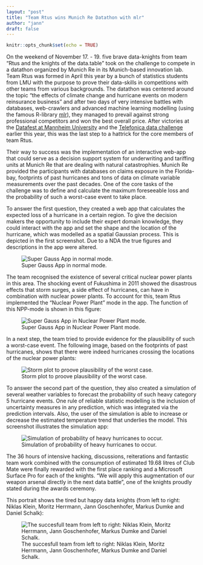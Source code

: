 ```yaml
---
layout: "post"
title: "Team Rtus wins Munich Re Datathon with mlr"
author: "jann"
draft: false
---
```



```r
knitr::opts_chunk$set(echo = TRUE)
```

On the weekend of November 17. - 19. five brave data-knights from team “Rtus and the knights of the data.table” took on the challenge to compete in a datathon organized by Munich Re in its Munich-based innovation lab. Team Rtus was formed in April this year by a bunch of statistics students from LMU with the purpose to prove their data-skills in competitions with other teams from various backgrounds. The datathon was centered around the topic “the effects of climate change and hurricane events on modern reinsurance business” and after two days of very intensive battles with databases, web-crawlers and advanced machine learning modelling (using the famous R-library [mlr](https://mlr-org.github.io/mlr/release/html/)), they managed to prevail against strong professional competitors and won the best overall price. After victories at the [Datafest at Mannheim University](https://hiwissml.github.io/datafest2017.github.io/) and the [Telefonica data challenge](https://www.tefdatachallenge.com/) earlier this year, this was the last step to a hattrick for the core members of team Rtus. 

<!--more-->

Their way to success was the implementation of an interactive web-app that could serve as a decision support system for underwriting and tariffing units at Munich Re that are dealing with natural catastrophies. Munich Re provided the participants with databases on claims exposure in the Florida-bay, footprints of past hurricanes and tons of data on climate variable measurements over the past decades. One of the core tasks of the challenge was to define and calculate the maximum foreseeable loss and the probability of such a worst-case event to take place. 

To answer the first question, they created a web app that calculates the expected loss of a hurricane in a certain region. To give the decision makers the opportunity to include their expert domain knowledge, they could interact with the app and set the shape and the location of the hurricane, which was modelled as a spatial Gaussian process. This is depicted in the first screenshot. Due to a NDA the true figures and descriptions in the app were altered.

![Super Gauss App in normal mode.](../images/2017-12-14-Team-Rtus-wins-MunichRe-Datathon/max_nonpp.png)


The team recognised the existence of several critical nuclear power plants in this area. The shocking event of Fukushima in 2011 showed the disastrous effects that storm surges, a side effect of hurricanes, can have in combination with nuclear power plants. To account for this, team Rtus implemented the “Nuclear Power Plant” mode in the app. The function of this NPP-mode is shown in this figure: 

![Super Gauss App in Nuclear Power Plant mode.](../images/2017-12-14-Team-Rtus-wins-MunichRe-Datathon/max_npp.png)


In a next step, the team tried to provide evidence for the plausibility of such a worst-case event. The following image, based on the footprints of past hurricanes, shows that there were indeed hurricanes crossing the locations of the nuclear power plants:

![Storm plot to proove plausibility of the worst case.](../images/2017-12-14-Team-Rtus-wins-MunichRe-Datathon/storm.png)

To answer the second part of the question, they also created a simulation of several weather variables to forecast the probability of such heavy category 5 hurricane events. One rule of reliable statistic modelling is the inclusion of uncertainty measures in any prediction, which was integrated via the prediction intervals. Also, the user of the simulation is able to increase or decrease the estimated temperature trend that underlies the model. This screenshot illustrates the simulation app: 

![Simulation of probability of heavy hurricanes to occur.](../images/2017-12-14-Team-Rtus-wins-MunichRe-Datathon/sim.png)



The 36 hours of intensive hacking, discussions, reiterations and fantastic team work combined with the consumption of estimated 19.68 litres of Club Mate were finally rewarded with the first place ranking and a Microsoft Surface Pro for each of the knights. “We will apply this augmentation of our weapon arsenal directly in the next data battle”, one of the knights proudly stated during the awards ceremony. 

This portrait shows the tired but happy data knights (from left to right: Niklas Klein, Moritz Herrmann, Jann Goschenhofer, Markus Dumke and Daniel Schalk):

![The succesfull team from left to right: Niklas Klein, Moritz Herrmann, Jann Goschenhofer, Markus Dumke and Daniel Schalk.](../images/2017-12-14-Team-Rtus-wins-MunichRe-Datathon/knights.jpg)

